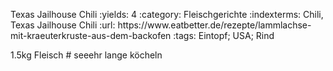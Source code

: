 Texas Jailhouse Chili
:yields: 4
:category: Fleischgerichte
:indexterms: Chili, Texas Jailhouse Chili
:url: https://www.eatbetter.de/rezepte/lammlachse-mit-kraeuterkruste-aus-dem-backofen
:tags: Eintopf;    USA; Rind

1.5kg Fleisch
# seeehr lange köcheln
